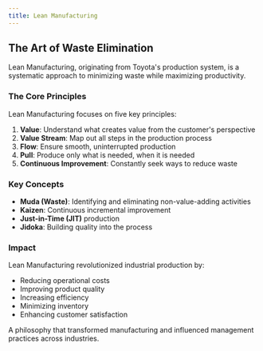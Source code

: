 ```yaml
---
title: Lean Manufacturing
---
```


## The Art of Waste Elimination

Lean Manufacturing, originating from Toyota's production system, is a systematic approach to minimizing waste while maximizing productivity.

### The Core Principles

Lean Manufacturing focuses on five key principles:
1. **Value**: Understand what creates value from the customer's perspective
2. **Value Stream**: Map out all steps in the production process
3. **Flow**: Ensure smooth, uninterrupted production
4. **Pull**: Produce only what is needed, when it is needed
5. **Continuous Improvement**: Constantly seek ways to reduce waste

### Key Concepts

- **Muda (Waste)**: Identifying and eliminating non-value-adding activities
- **Kaizen**: Continuous incremental improvement
- **Just-in-Time (JIT)** production
- **Jidoka**: Building quality into the process

### Impact

Lean Manufacturing revolutionized industrial production by:
- Reducing operational costs
- Improving product quality
- Increasing efficiency
- Minimizing inventory
- Enhancing customer satisfaction

A philosophy that transformed manufacturing and influenced management practices across industries.
